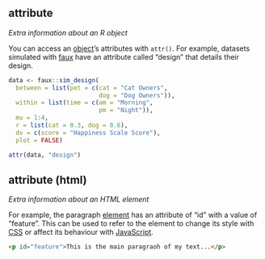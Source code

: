 ## attribute

<dfn>Extra information about an R object</dfn>

You can access an [object](o.html#object)'s attributes with `attr()`. For example, datasets simulated with [faux](https://debruine.github.io/faux/){target="_blank"} have an attribute called "design" that details their design.

```r
data <- faux::sim_design(
  between = list(pet = c(cat = "Cat Owners", 
                         dog = "Dog Owners")),
  within = list(time = c(am = "Morning", 
                         pm = "Night")),
  mu = 1:4,
  r = list(cat = 0.3, dog = 0.6),
  dv = c(score = "Happiness Scale Score"),
  plot = FALSE)

attr(data, "design")
```


## attribute (html) {#attribute-html}

<dfn>Extra information about an HTML element</dfn>

For example, the paragraph [element](e.html#element-html) has an attribute of "id" with a value of "feature". This can be used to refer to the element to change its style with [CSS](c.html#css) or affect its behaviour with [JavaScript](j.html#javascript).

``` html
<p id="feature">This is the main paragraoh of my text...</p>
```